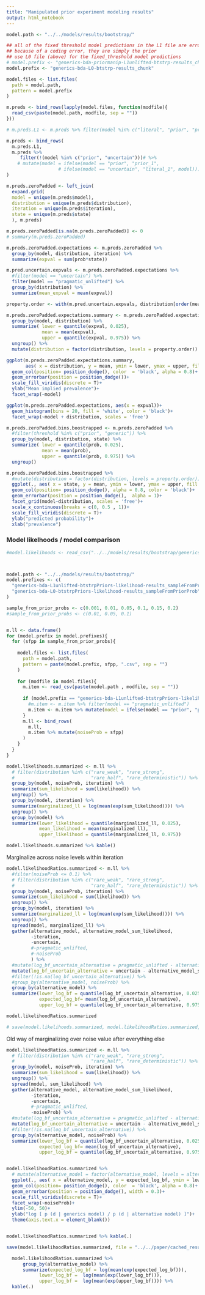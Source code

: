 ```yaml
---
title: "Manipulated prior experiment modeling results"
output: html_notebook
---
```


```r
model.path <- "../../models/results/bootstrap/"

## all of the fixed threshold model predictions in the L1 file are erroneous
## because of a coding error, they are simply the prior
## use L0 file (above) for the fixed_threshold model predictions
# model.prefix <- "generics-bda-priormanip-L1unlifted-btstrp-results_chunk"
model.prefix <- "generics-bda-L0-btstrp-results_chunk"

model.files <- list.files(
  path = model.path,
  pattern = model.prefix
)

m.preds <- bind_rows(lapply(model.files, function(modfile){
  read_csv(paste(model.path, modfile, sep = ""))
}))

# m.preds.L1 <- m.preds %>% filter(model %in% c("literal", "prior", "pragmatic_unlifted"))

m.preds <- bind_rows(
  m.preds.L1, 
  m.preds %>%
     filter(!(model %in% c("prior", "uncertain")))# %>%
    # mutate(model = ifelse(model == "prior", "prior_1",
                   # ifelse(model == "uncertain", "literal_1", model)))
)

m.preds.zeroPadded <- left_join(
  expand.grid(
  model = unique(m.preds$model),
  distribution = unique(m.preds$distribution),
  iteration = unique(m.preds$iteration),
  state = unique(m.preds$state)
  ), m.preds)

m.preds.zeroPadded[is.na(m.preds.zeroPadded)] <- 0
# summary(m.preds.zeroPadded)
```

```r
m.preds.zeroPadded.expectations <- m.preds.zeroPadded %>%
  group_by(model, distribution, iteration) %>%
  summarize(expval = sum(prob*state))

m.pred.uncertain.expvals <- m.preds.zeroPadded.expectations %>%
  #filter(model == "uncertain") %>%
  filter(model == "pragmatic_unlifted") %>%
  group_by(distribution) %>%
  summarize(mean_expval = mean(expval))

property.order <- with(m.pred.uncertain.expvals, distribution[order(mean_expval)])

m.preds.zeroPadded.expectations.summary <- m.preds.zeroPadded.expectations %>%
  group_by(model, distribution) %>%
  summarize( lower = quantile(expval, 0.025),
             mean = mean(expval),
             upper = quantile(expval, 0.975)) %>%
  ungroup() %>%
  mutate(distribution = factor(distribution, levels = property.order))

ggplot(m.preds.zeroPadded.expectations.summary, 
       aes( x = distribution, y = mean, ymin = lower, ymax = upper, fill = distribution))+
  geom_col(position= position_dodge(), color  = 'black', alpha = 0.8)+
  geom_errorbar(position = position_dodge())+
  scale_fill_viridis(discrete = T)+
  ylab("Mean implied prevalence")+
  facet_wrap(~model)

ggplot(m.preds.zeroPadded.expectations, aes(x = expval))+
  geom_histogram(bins = 20, fill = 'white', color = 'black')+
  facet_wrap(~model + distribution, scales = 'free')
```

```r
m.preds.zeroPadded.bins.boostrapped <- m.preds.zeroPadded %>%
  #filter(threshold %in% c("prior", "generic")) %>%
  group_by(model, distribution, state) %>%
  summarize( lower = quantile(prob, 0.025),
             mean = mean(prob),
             upper = quantile(prob, 0.975)) %>%
  ungroup()

m.preds.zeroPadded.bins.boostrapped %>%
  #mutate(distribution = factor(distribution, levels = property.order)) %>%
  ggplot(., aes( x = state, y = mean, ymin = lower, ymax = upper, fill = distribution))+
  geom_col(position= position_dodge(), alpha = 0.8, color = 'black')+
  geom_errorbar(position = position_dodge(),  alpha = 1)+
  facet_grid(model~distribution, scales = 'free')+
  scale_x_continuous(breaks = c(0, 0.5 , 1))+
  scale_fill_viridis(discrete = T)+
  ylab("predicted probability")+
  xlab("prevalence")
```

### Model likelhoods / model comparison

```r
#model.likelihoods <- read_csv("../../models/results/bootstrap/generics-bda-L0-btstrpPriors-likelihood-results_sampleFromPriorProb0.01.csv")



model.path <- "../../models/results/bootstrap/"
model.prefixes <- c(
  "generics-bda-L1unlifted-btstrpPriors-likelihood-results_sampleFromPriorProb",
  "generics-bda-L0-btstrpPriors-likelihood-results_sampleFromPriorProb"
)

sample_from_prior_probs <- c(0.001, 0.01, 0.05, 0.1, 0.15, 0.2)
#sample_from_prior_probs <- c(0.01, 0.05, 0.1)


m.ll <- data.frame()
for (model.prefix in model.prefixes){
  for (sfpp in sample_from_prior_probs){
    
    model.files <- list.files(
      path = model.path,
      pattern = paste(model.prefix, sfpp, ".csv", sep = "")
    )
  
    for (modfile in model.files){
      m.item <- read_csv(paste(model.path , modfile, sep = ""))
    
      if (model.prefix == "generics-bda-L1unlifted-btstrpPriors-likelihood-results_sampleFromPriorProb") {
        #m.item <- m.item %>% filter(model == "pragmatic_unlifted")
        m.item <- m.item %>% mutate(model = ifelse(model == "prior", "prior_1", model))
      }
      m.ll <- bind_rows(
        m.ll,
        m.item %>% mutate(noiseProb = sfpp)
      ) 
    }
  }  
}

```


```r
model.likelihoods.summarized <- m.ll %>%
  # filter(distribution %in% c("rare_weak", "rare_strong",
  #                            "rare_half", "rare_deterministic")) %>%
  group_by(model, noiseProb, iteration) %>%
  summarize(sum_likelihood = sum(likelihood)) %>%
  ungroup() %>%
  group_by(model, iteration) %>%
  summarize(marginalized_ll = log(mean(exp(sum_likelihood)))) %>%
  ungroup() %>%
  group_by(model) %>%
  summarize(lower_likelihood = quantile(marginalized_ll, 0.025),
            mean_likelihood = mean(marginalized_ll),
            upper_likelihood = quantile(marginalized_ll, 0.975))

model.likelihoods.summarized %>% kable()
```

Marginalize across noise levels within iteration

```r
model.likelihoodRatios.summarized <- m.ll %>%
  #filter(noiseProb <= 0.1) %>%
  # filter(distribution %in% c("rare_weak", "rare_strong",
  #                            "rare_half", "rare_deterministic")) %>%
  group_by(model, noiseProb, iteration) %>%
  summarize(sum_likelihood = sum(likelihood)) %>%
  ungroup() %>%
  group_by(model, iteration) %>%
  summarize(marginalized_ll = log(mean(exp(sum_likelihood)))) %>%
  ungroup() %>%
  spread(model, marginalized_ll) %>%
  gather(alternative_model, alternative_model_sum_likelihood, 
         -iteration, 
         -uncertain,
         #-pragmatic_unlifted, 
         #-noiseProb
         ) %>%
  #mutate(log_bf_uncertain_alternative = pragmatic_unlifted - alternative_model_sum_likelihood) %>%
  mutate(log_bf_uncertain_alternative = uncertain - alternative_model_sum_likelihood) %>%
  #filter(!is.na(log_bf_uncertain_alternative)) %>%
  #group_by(alternative_model, noiseProb) %>%
  group_by(alternative_model) %>%
  summarize(lower_log_bf = quantile(log_bf_uncertain_alternative, 0.025),
            expected_log_bf= mean(log_bf_uncertain_alternative),
            upper_log_bf = quantile(log_bf_uncertain_alternative, 0.975))

model.likelihoodRatios.summarized

# save(model.likelihoods.summarized, model.likelihoodRatios.summarized, file = "../../paper/cached_results/genint_manipPriors_bf_marginalizeWithinIteration.RData")
```

Old way of marginalizing over noise value after everything else

```r
model.likelihoodRatios.summarized <- m.ll %>%
  # filter(distribution %in% c("rare_weak", "rare_strong",
  #                            "rare_half", "rare_deterministic")) %>%
  group_by(model, noiseProb, iteration) %>%
  summarize(sum_likelihood = sum(likelihood)) %>%
  ungroup() %>%
  spread(model, sum_likelihood) %>%
  gather(alternative_model, alternative_model_sum_likelihood, 
         -iteration, 
         -uncertain,
         #-pragmatic_unlifted, 
         -noiseProb) %>%
  #mutate(log_bf_uncertain_alternative = pragmatic_unlifted - alternative_model_sum_likelihood) %>%
  mutate(log_bf_uncertain_alternative = uncertain - alternative_model_sum_likelihood) %>%
  #filter(!is.na(log_bf_uncertain_alternative)) %>%
  group_by(alternative_model, noiseProb) %>%
  summarize(lower_log_bf = quantile(log_bf_uncertain_alternative, 0.025),
            expected_log_bf= mean(log_bf_uncertain_alternative),
            upper_log_bf = quantile(log_bf_uncertain_alternative, 0.975))


model.likelihoodRatios.summarized %>%
  # mutate(alternative_model = factor(alternative_model, levels = alternative_model[with(model.likelihoodRatios.summarized, order(expected_log_bf))])) %>%
  ggplot(., aes( x = alternative_model, y = expected_log_bf, ymin = lower_log_bf, ymax = upper_log_bf, fill = alternative_model))+
  geom_col(position= position_dodge(), color  = 'black', alpha = 0.8)+
  geom_errorbar(position = position_dodge(), width = 0.3)+
  scale_fill_viridis(discrete = T)+
  facet_wrap(~noiseProb)+
  ylim(-50, 50)+
  ylab("log [ p (d | generics model) / p (d | alternative model) ]")+
  theme(axis.text.x = element_blank())


model.likelihoodRatios.summarized %>% kable(.)

save(model.likelihoodRatios.summarized, file = "../../paper/cached_results/genint_manipPriors_bf2.RData")
```

```r
  model.likelihoodRatios.summarized %>%
      group_by(alternative_model) %>%
      summarize(expected_log_bf = log(mean(exp(expected_log_bf))),
            lower_log_bf =  log(mean(exp(lower_log_bf))),
            upper_log_bf =  log(mean(exp(upper_log_bf)))) %>% 
  kable(.)
```


